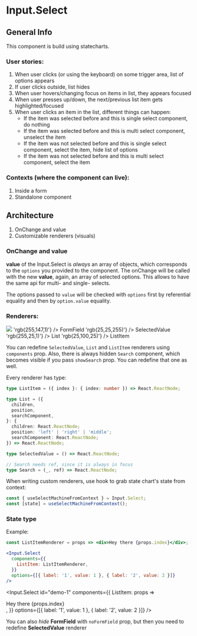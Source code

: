
<Meta component={Input.Select} />

# Input.Select

<Props height={200} of={Input.Select} />

## General Info

This component is build using statecharts.

### User stories:

1. When user clicks (or using the keyboard) on some trigger area, list of options appears
1. If user clicks outside, list hides
1. When user hovers/changing focus on items in list, they appears focused
1. When user presses up/down, the next/previous list item gets highlighted/focused
1. When user clicks an item in the list, different things can happen:
   - If the item was selected before and this is single select component, do nothing
   - If the item was selected before and this is multi select component, unselect the item
   - If the item was not selected before and this is single select component, select the item, hide list of options
   - If the item was not selected before and this is multi select component, select the item

### Contexts (where the component can live):

1. Inside a form
1. Standalone component

## Architecture

1. OnChange and value
1. Customizable renderers (visuals)

### OnChange and value

**value** of the Input.Select is _always_ an array of objects, which corresponds to the `options` you provided to the component.
The onChange will be called with the new **value**, again, an array of selected options.
This allows to have the same api for multi- and single- selects.

The options passed to `value` will be checked with `options` first by referential equality and then by `option.value` equality.

### Renderers:

<Typography type="primary">
  <Flexbox container>
    <Flexbox item>
      <img src={Renderers} />
    </Flexbox>
    <Flexbox item container>
      <Flexbox container direction="column">
        <Flexbox item container alignItems="center" gutter={2}>
          <Icon.SolidCircle color={t => 'rgb(255,147,1)'} /> FormField
        </Flexbox>
        <Flexbox item container alignItems="center" gutter={2}>
          <Icon.SolidCircle color={t => 'rgb(25,25,255)'} /> SelectedValue
        </Flexbox>
        <Flexbox item container alignItems="center" gutter={2}>
          <Icon.SolidCircle color={t => 'rgb(255,25,1)'} /> List
        </Flexbox>
        <Flexbox item container alignItems="center" gutter={2}>
          <Icon.SolidCircle color={t => 'rgb(25,100,25)'} /> ListItem
        </Flexbox>
      </Flexbox>
    </Flexbox>
  </Flexbox>
</Typography>

You can redefine `SelectedValue`, `List` and `ListItem` renderers using `components` prop.
Also, there is always hidden `Search` component, which becomes visible if you pass `showSearch` prop.
You can redefine that one as well.

Every renderer has type:

```typescript
type ListItem = ({ index }: { index: number }) => React.ReactNode;
```

```typescript
type List = ({
  children,
  position,
  searchComponent,
}: {
  children: React.ReactNode;
  position: 'left' | 'right' | 'middle';
  searchComponent: React.ReactNode;
}) => React.ReactNode;
```

```typescript
type SelectedValue = () => React.ReactNode;
```

```typescript
// Search needs ref, since it is always in focus
type Search = (_, ref) => React.ReactNode;
```

When writing custom renderers, use hook to grab state chart's state from context:

```js
const { useSelectMachineFromContext } = Input.Select;
const [state] = useSelectMachineFromContext();
```

### State type

<Props of={PseudoComponentWithPropsConsistingOfContext} />

Example:

```jsx
const ListItemRenderer = props => <div>Hey there {props.index}</div>;
```

```jsx
<Input.Select
  components={{
    ListItem: ListItemRenderer,
  }}
  options={[{ label: '1', value: 1 }, { label: '2', value: 2 }]}
/>
```

<Input.Select
  id="demo-1"
  components={{
    ListItem: props => <div>Hey there {props.index}</div>,
  }}
  options={[{ label: '1', value: 1 }, { label: '2', value: 2 }]}
/>

You can also _hide_ **FormField** with `noFormField` prop, but then you need to redefine **SelectedValue** renderer
